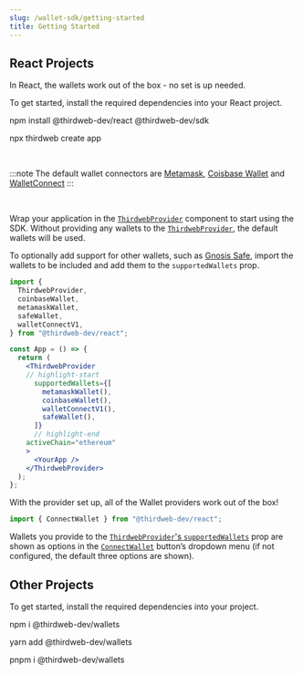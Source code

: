 ```yaml
---
slug: /wallet-sdk/getting-started
title: Getting Started
---
```



## React Projects 

In React, the wallets work out of the box - no set is up needed.

To get started, install the required dependencies into your React project.

<Tabs>
<TabItem value="existing" label="Existing Projects">

<CodeBlock language="bash">
  npm install @thirdweb-dev/react @thirdweb-dev/sdk
</CodeBlock>

</TabItem>
<TabItem value="new" label="New Projects">

<CodeBlock language="bash">

npx thirdweb create app

</CodeBlock>

</TabItem>
</Tabs>

<br />

:::note 
The default wallet connectors are [Metamask](/wallet-sdk/metamask), [Coisbase Wallet](/wallet-sdk/coinbase-wallet) and [WalletConnect](/wallet-sdk/walletconnect)
:::

<br/>

Wrap your application in the [`ThirdwebProvider`](/react/react.thirdwebprovider) component to start using the SDK.
Without providing any wallets to the [`ThirdwebProvider`](/react/react.thirdwebprovider), the default wallets will be used. 

To optionally add support for other wallets, such as [Gnosis Safe](/react/react.usegnosis), import the wallets to be included and add them to the `supportedWallets` prop.

```jsx
import {
  ThirdwebProvider,
  coinbaseWallet,
  metamaskWallet,
  safeWallet,
  walletConnectV1,
} from "@thirdweb-dev/react";

const App = () => {
  return (
    <ThirdwebProvider 
    // highlight-start
      supportedWallets={[
        metamaskWallet(),
        coinbaseWallet(),
        walletConnectV1(),
        safeWallet(),
      ]}
      // highlight-end
    activeChain="ethereum"
    >
      <YourApp />
    </ThirdwebProvider>
  );
};
```

With the provider set up, all of the Wallet providers work out of the box! 

```jsx
import { ConnectWallet } from "@thirdweb-dev/react";
```

Wallets you provide to the [`ThirdwebProvider`'s `supportedWallets`](/react/react.thirdwebprovider#walletconnectors)
prop are shown as options
in the [`ConnectWallet`](/react/react.connectwallet) button&rsquo;s dropdown menu (if not configured, the default three options are shown).

## Other Projects

To get started, install the required dependencies into your project.

<Tabs>
<TabItem value="npm" label="npm">

<CodeBlock language="bash">

npm i @thirdweb-dev/wallets

</CodeBlock>

</TabItem>
<TabItem value="yarn" label="yarn">

<CodeBlock language="bash">

yarn add @thirdweb-dev/wallets

</CodeBlock>

</TabItem>
<TabItem value="pnpm" label="pnpm">

<CodeBlock language="bash">

pnpm i @thirdweb-dev/wallets

</CodeBlock>

</TabItem>
</Tabs>

<br />